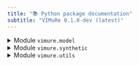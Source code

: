 ```yaml
---
title: "📚 Python package documentation"
subtitle: "VIMuRe 0.1.0-dev (latest)"
---
```

<details><summary>Module `vimure.model`</summary>

# Module `vimure.model`

Inference model

## Classes

### VimureModel


```python
class VimureModel(
    undirected: bool = False,
    mutuality: bool = True,
    convergence_tol: float = 0.1,
    decision: int = 1,
    verbose: bool = False
):
```

**ViMuRe**


Fit a probabilistic generative model to double sampled networks. It returns reliability parameters for the
reporters (theta), average interactions for the links (lambda) and the estimate of the true and unknown
network (rho). The inference is performed with a Variational Inference approach.


📝 note: this closely follows the [scikit-learn structure of classes](https://github.com/scikit-learn-contrib/project-template/blob/master/skltemplate/_template.py)


**Parameters**

- **``undirected``** : `boolean`

    Whether the network is undirected.

- **``mutuality``** : `boolean`

    Whether to use the mutuality parameter.

- **``convergence_tol``** : `float`

    Controls when to stop the optimisation algorithm (CAVI)


#### Ancestors


* sklearn.base.TransformerMixin
* sklearn.utils._set_output._SetOutputMixin
* sklearn.base.BaseEstimator


#### Methods

#### `fit`


```python
def fit(
    self,
    X,
    theta_prior=(0.1, 0.1),
    lambda_prior=(10.0, 10.0),
    eta_prior=(0.5, 1.0),
    rho_prior=None,
    seed: int = None,
    **extra_params
):
```

**Parameters**

- **``X``** : `ndarray`

    Network adjacency tensor.

- **``theta_prior``** : `2D tuple`

    Shape and scale hyperparameters for variable theta

- **``lambda_prior``** : `2D tuple`

    Shape and scale hyperparameters for variable lambda

- **``eta_prior``** : `2D tuple`

    Shape and scale hyperparameters for variable eta

- **``rho_prior``** : `None/ndarray`

    Array with prior values of the rho parameter - if ndarray.

- **``R``** : `ndarray (optional)`

    a multidimensional array L x N x N x M indicating which reports to consider

- **``K``** : `None/int (optional)`

    Value of the maximum entry of the network - i

- **``EPS``** : `float (optional)`

    White noise. Default: 1e-12

- **``bias0``** : `float (optional)`

    Bias for rho_prior entry 0. Default: 0.2

- **``max_iter``** : `int (optional)`

    Maximum number of iteration steps before aborting. Default=500


**Returns**

- **``self``** : `object`

    Returns the instance itself.


#### `get_inferred_model`


```python
def get_inferred_model(self, method='rho_max', threshold=None):
```

Estimate Y


Use this function to reconstruct the Y matrix with a fitted vimure model.
It will use `model.rho_f` values to extract an estimated Y matrix.


* *rho_max*: Assign the value of the highest probability
* *rho_mean*: Expected value of the discrete distribution
* *fixed_threshold*: Check if the probability is higher than a threshold (Only for K=2)
* *heuristic_threshold*: Calculate and use the best threshold (Only for K=2)


**Parameters**

- **``model``** : `vm.model.VimureModel`

    A `vm.model.VimureModel` object

- **``method``** : `str`

    A character string indicating which method is to be computed.

One of "rho_max" (default), "rho_mean", "fixed_threshold" or "heuristic_threshold".
- **``threshold``** : `float`

    A threshold to be used when method = "fixed_threshold".


**Returns**

- **``Y``** : `ndarray`

     


#### `get_posterior_estimates`


```python
def get_posterior_estimates(self):
```

Get posterior estimates


Use this function to get the posterior estimates of the model parameters


**Returns**

- **``posterior_estimates``** : `dict`

    A dictionary with the posterior estimates of the model parameters (nu, theta, lambda, rho). See 💻 [Tutorial 02](/latest/tutorials/python/tutorial02-introduction-to-vimure.html#posterior-estimates).


#### `sample_inferred_model`


```python
def sample_inferred_model(self, N=1, seed=None):
```

Sample Y trials from rho distribution


Use this function to sample Y trials with a fitted vimure model.
It will use `model.rho_f` as the probabilities of a discrete distribution.


**Parameters**

- **``model``** : `vm.model.VimureModel`

    A `vm.model.VimureModel` object

- **``N``** : `int`

    Number of trials

- **``seed``** : `int`

    A pseudo generator seed


**Returns**

- **``Y``** : `List[ndarray]`

    A list of trials




</details>

<details><summary>Module `vimure.synthetic`</summary>

# Module `vimure.synthetic`

Code to generate synthetic networks that emulates directed double-sample questions networks


You can read more about our synthetic network generation in our paper: [@de_bacco_latent_2023]

## Functions

#### `build_custom_theta`


```python
def build_custom_theta(
    gt_network: BaseSyntheticNetwork,
    theta_ratio: float = 0.5,
    exaggeration_type: str = 'over',
    seed: int = None
):
```

Instead of the regular generative model for `theta ~ Gamma(sh,sc)`,
create a more extreme scenario where some percentage of reporters are exaggerating.


**Parameters**

**`gt_network`** : [`BaseSyntheticNetwork`](vimure.#vimure.synthetic.BaseSyntheticNetwork)
A network generated from a generative model.
- **``theta_ratio``** : `float`

    Percentage of reporters who exaggerate.

- **``exaggeration_type``** : `str`

    ("over", "under")

- **``seed``** : `int`

    If not set, use gt_network.prng instead.


**Returns**

- **``theta``** : `numpy.array`

    A L x M matrix for theta.


#### `build_self_reporter_mask`


```python
def build_self_reporter_mask(gt_network):
```

Build the reporters' mask in a way such that:


* A reporter `m` can report ties in which she is ego:
`m --> i`
* A reporter `m` can report ties in which she is alter: `i --> m`
* A reporter `m` **cannot** report ties she is not involved, that is `i --> j` where `i != m` and `j != m`


**Parameters**

**`gt_network`** : [`BaseSyntheticNetwork`](vimure.#vimure.synthetic.BaseSyntheticNetwork)
Generative ground truth model.

## Classes

### BaseSyntheticNetwork


```python
class BaseSyntheticNetwork(
    N: int = 100,
    M: int = 100,
    L: int = 1,
    K: int = 2,
    seed: int = 0,
    **kwargs
):
```

A base abstract class for generation and management of synthetic networks.
Suitable for representing any type of synthetic network (whether SBM or not).


**Parameters**

- **``N``** : `int`

    Number of nodes.

- **``M``** : `int`

    Number of reporters.

- **``L``** : `int`

    Number of layers.

- **``K``** : `int`

    Maximum edge weight in the adjacency matrix. When `K=2`, the adjacency matrix will contain some `Y_{ij}=0` and `Y_{ij}=1`.

- **``seed``** : `int`

    Pseudo random generator seed to use.


#### Ancestors


* vimure._io.BaseNetwork


#### Subclasses


* [HollandLaskeyLeinhardtModel](#vimure.synthetic.HollandLaskeyLeinhardtModel "vimure.synthetic.HollandLaskeyLeinhardtModel")
* [StandardSBM](#vimure.synthetic.StandardSBM "vimure.synthetic.StandardSBM")

### DegreeCorrectedSBM


```python
class DegreeCorrectedSBM(
    exp_in: float = 2,
    exp_out: float = 2.5,
    **kwargs
):
```

**Degree-corrected stochastic blockmodel.**


A generative model that incorporates heterogeneous vertex degrees into stochastic blockmodels, improving the performance of the models for statistical inference of group structure.
For more information about this model, see [@karrer_stochastic_2011].


**Parameters**

- **``exp_in``** : `float`

    Exponent power law of in-degree distribution.

- **``exp_out``** : `float`

    Exponent power law of out-degree distribution.

- **``kwargs``** : `dict`

    Additional arguments of [`StandardSBM`](vimure.#vimure.synthetic.StandardSBM).


#### Ancestors


* [StandardSBM](#vimure.synthetic.StandardSBM "vimure.synthetic.StandardSBM")
* [BaseSyntheticNetwork](#vimure.synthetic.BaseSyntheticNetwork "vimure.synthetic.BaseSyntheticNetwork")
* vimure._io.BaseNetwork

### HollandLaskeyLeinhardtModel


```python
class HollandLaskeyLeinhardtModel(**kwargs):
```

A base abstract class for generation and management of synthetic networks.
Suitable for representing any type of synthetic network (whether SBM or not).


**Parameters**

- **``N``** : `int`

    Number of nodes.

- **``M``** : `int`

    Number of reporters.

- **``L``** : `int`

    Number of layers.

- **``K``** : `int`

    Maximum edge weight in the adjacency matrix. When `K=2`, the adjacency matrix will contain some `Y_{ij}=0` and `Y_{ij}=1`.

- **``seed``** : `int`

    Pseudo random generator seed to use.


#### Ancestors


* [BaseSyntheticNetwork](#vimure.synthetic.BaseSyntheticNetwork "vimure.synthetic.BaseSyntheticNetwork")
* vimure._io.BaseNetwork

### Multitensor


```python
class Multitensor(eta=0.5, ExpM=None, **kwargs):
```

**A generative model with reciprocity**


A mathematically principled generative model for capturing both community and reciprocity patterns in directed networks.
Adapted from [@safdari_generative_2021].


Generate a directed, possibly weighted network by using the reciprocity generative model.
Can be used to generate benchmarks for networks with reciprocity.


**Steps:**


1. Generate the latent variables.
2. Extract `A_{ij}` entries (network edges) from a Poisson distribution; its mean depends on the latent variables.

Note: Open Source code available at <https://github.com/mcontisc/CRep> and modified in accordance with its [license](https://github.com/mcontisc/CRep/blob/master/LICENSE).

---


Copyright (c) 2020 Hadiseh Safdari, Martina Contisciani and Caterina De Bacco.


**Parameters**

- **``eta``** : `float`

    Initial value for the reciprocity coefficient. Eta has to be in [0, 1).

- **``ExpM``** : `int`

    Expected number of edges

**`kwargs`**
Additional arguments of [`StandardSBM`](vimure.#vimure.synthetic.StandardSBM)

#### Ancestors


* [StandardSBM](#vimure.synthetic.StandardSBM "vimure.synthetic.StandardSBM")
* [BaseSyntheticNetwork](#vimure.synthetic.BaseSyntheticNetwork "vimure.synthetic.BaseSyntheticNetwork")
* vimure._io.BaseNetwork

### StandardSBM


```python
class StandardSBM(
    C: int = 2,
    structure: str = None,
    avg_degree: float = 2,
    sparsify: bool = True,
    overlapping: float = 0.0,
    **kwargs
):
```

**Creates a standard stochastic block-model synthetic network.**


A generative graph model which assumes the probability of connecting two nodes in a graph is determined entirely by their block assignments.
For more information about this model, see Holland, P. W., Laskey, K. B., & Leinhardt, S. (1983). *Stochastic blockmodels: First steps. Social networks*, 5(2), 109-137.
[DOI:10.1016/0378-8733(83)90021-7](https://www.sciencedirect.com/science/article/abs/pii/0378873383900217)


**Parameters**

- **``C``** : `int`

    Number of communities

- **``structure``** : `str`

    Structures for the affinity tensor `w`. It can be 'assortative' or 'disassortative'.

It can be a list to map structure for each layer in a multilayer graph.
- **``avg_degree``** : `float`

    Desired average degree for the network. It is not guaranteed that the

ultimate network will have that exact average degree value.
Try tweaking this parameter if you want to increase or decrease the
density of the network.
- **``sparsify``** : `bool`

    If True (default), enforce sparsity.

- **``overlapping``** : `float`

    Fraction of nodes with mixed membership. It has to be in [`0, 1)`.

**`kwargs`**
Additional arguments of `[StandardSBM`](vimure.#vimure.synthetic.StandardSBM)

#### Ancestors


* [BaseSyntheticNetwork](#vimure.synthetic.BaseSyntheticNetwork "vimure.synthetic.BaseSyntheticNetwork")
* vimure._io.BaseNetwork


#### Subclasses


* [DegreeCorrectedSBM](#vimure.synthetic.DegreeCorrectedSBM "vimure.synthetic.DegreeCorrectedSBM")
* [Multitensor](#vimure.synthetic.Multitensor "vimure.synthetic.Multitensor")



</details>

<details><summary>Module `vimure.utils`</summary>

# Module `vimure.utils`

## Functions

#### `apply_rho_threshold`


```python
def apply_rho_threshold(model, threshold=None):
```

Apply a threshold to binarise the rho matrix and return the recovered Y

#### `calculate_AUC`


```python
def calculate_AUC(pred, data0, mask=None):
```

Return the AUC of the link prediction. It represents the probability that a randomly chosen missing connection
(true positive) is given a higher score by our method than a randomly chosen pair of unconnected vertices
(true negative).


**Parameters**

- **``pred``** : `ndarray`

    Inferred values.

- **``data0``** : `ndarray`

    Given values.

- **``mask``** : `ndarray`

    Mask for selecting a subset of the adjacency tensor.


**Returns**


AUC value.

#### `calculate_average_over_reporter_mask`


```python
def calculate_average_over_reporter_mask(X, R):
```

#### `calculate_overall_reciprocity`


```python
def calculate_overall_reciprocity(Y):
```

#### `get_item_array_from_subs`


```python
def get_item_array_from_subs(A, ref_subs):
```

Get values of ref_subs entries of a dense tensor.
Output is a 1-d array with dimension = number of non zero entries.

#### `get_optimal_threshold`


```python
def get_optimal_threshold(model):
```

<https://arxiv.org/pdf/2112.11396.pdf> pg 8

#### `is_sparse`


```python
def is_sparse(X):
```

Check whether the input tensor is sparse.
It implements a heuristic definition of sparsity. A tensor is considered sparse if:
given
M = number of modes
S = number of entries
I = number of non-zero entries
then
N > M(I + 1)


**Parameters**

- **``X``** : `ndarray`

    Input data.


**Returns**


Boolean flag: true if the input tensor is sparse, false otherwise.

#### `match_arg`


```python
def match_arg(x, lst):
```

#### `preprocess`


```python
def preprocess(X):
```

Pre-process input data tensor.
If the input is sparse, returns an int sptensor. Otherwise, returns an int dtensor.


**Parameters**

- **``X``** : `ndarray/list`

    Input data.


**Returns**

- **``X``** : `sptensor/dtensor`

    Pre-processed data. If the input is sparse, returns an int sptensor. Otherwise, returns an int dtensor.


#### `sparse_max`


```python
def sparse_max(A, B):
```

Return the element-wise maximum of sparse matrices `A` and `B`.

#### `sptensor_from_dense_array`


```python
def sptensor_from_dense_array(X):
```

Create an sptensor from a ndarray or dtensor.


**Parameters**

- **``X``** : `ndarray`

    Input data.


**Returns**


sptensor from a ndarray or dtensor.

#### `sptensor_from_list`


```python
def sptensor_from_list(X):
```

Create an sptensor a sptensor from a list.


Assuming it is a list of dimensions L x M with sparse matrices as elements

#### `transpose_ij`


```python
def transpose_ij(M):
```

Compute the transpose of a matrix.


**Parameters**

- **``M``** : `numpy.array`

    Numpy matrix.


**Returns**


Transpose of the matrix.



</details>

